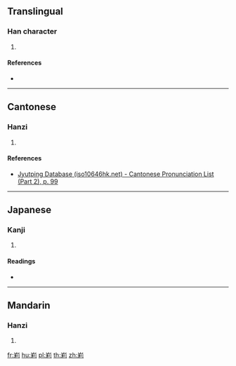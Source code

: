 ==Translingual==

===Han character===
{{Han char|rn=46|rad=山|as=07|sn=10|four=|canj=UHDN|ids=⿱山利}}

# {{defn|Han|sort=山07}}

====References====
* {{Han ref|kx=0311.340|dkj=08097|hdz=10774.180|uh=5CF2|ud=23794}}

----

==Cantonese==

===Hanzi===
{{yue-hanzi|jyut=[[lei5]]|y=lei5}}

# {{defn|lang=yue|sort=山07}}

====References====
* [http://www.iso10646hk.net/jp/document/download.jsp Jyutping Database (iso10646hk.net) - Cantonese Pronunciation List (Part 2), p. 99]

----

==Japanese==

===Kanji===
{{ja-kanji|grade=|rs=山07}}

# {{defn|lang=ja|sort=山07}}

====Readings====
* {{ja-readings|on=[[り]] (ri)|kun=[[やまのならぶさま]] (yamanonarabusama)}}

----

==Mandarin==

===Hanzi===
{{cmn-hanzi|pin=[[lǐ]] ([[li3]])|wg=li<sup>3</sup>}}

# {{defn|lang=cmn|sort=山07}}

[[fr:峲]]
[[hu:峲]]
[[pl:峲]]
[[th:峲]]
[[zh:峲]]